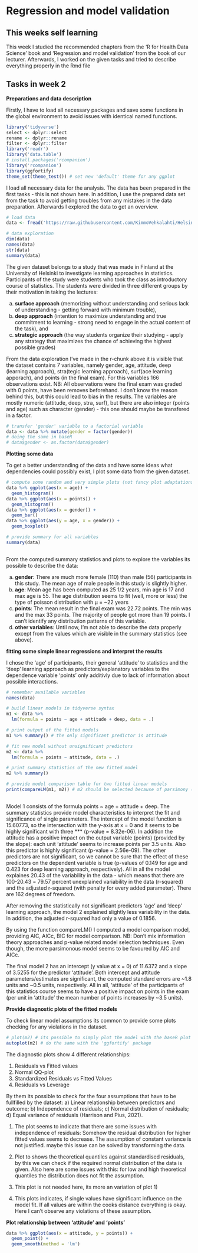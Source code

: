 # Regression and model validation

## This weeks self learning 

This week I studied the recommended chapters from the 'R for Health Data Science' book and 'Regression and model validation' from the book of our lecturer. Afterwards, I worked on the given tasks and tried to describe everything properly in the Rmd file

## Tasks in week 2

**Preparations and data description**

Firstly, I have to load all necessary packages and save some functions in the global environment to avoid issues with identical named functions. 

```r
library('tidyverse')
select <- dplyr::select
rename <- dplyr::rename
filter <- dplyr::filter
library('readr')
library('data.table')
# install.packages('rcompanion')
library('rcompanion')
library(ggfortify)
theme_set(theme_test()) # set new 'default' theme for any ggplot 
```

I load all necessary data for the analysis. The data has been prepared in the first tasks - this is not shown here. In addition, I use the prepared data set from the task to avoid getting troubles from any mistakes in the data preparation.
Afterwards I explored the data to get an overview. 

```r
# load data
data <- fread('https://raw.githubusercontent.com/KimmoVehkalahti/Helsinki-Open-Data-Science/master/datasets/learning2014.txt') 

# data exploration
dim(data)
names(data)
str(data)
summary(data)
```
The given dataset belongs to a study that was made in Finland at the University of Helsinki to investigate learning approaches in statistics. Participants of the study were students who took the class as introductory course of statistics. The students were divided in three different groups by their motivation in taking the lectures: 

a) **surface approach** (memorizing without understanding and serious lack of understanding - getting forward with minimum trouble), 
b) **deep approach** (intention to maximize understanding and true commitment to learning - strong need to engage in the actual content of the task), and 
c) **strategic approach** (the way students organize their studying - apply any strategy that maximizes the chance of achieving the highest possible grades)

From the data exploration I've made in the r-chunk above it is visible that the dataset contains 7 variables, namely gender, age, attitude, deep (learning approach), stra(tegic learning approach), surf(ace learning apporach), and points (in the final exam). For this variables 166 observations exist. NB: All observations were the final exam was graded with 0 points, have been removes beforehand. I don't know the reason behind this, but this could lead to bias in the results. The variables are mostly numeric (attitude, deep, stra, surf), but there are also integer (points and age) such as character (gender) - this one should maybe be transfered in a factor. 

```r
# transfer 'gender' variable to a factorial variable 
data <- data %>% mutate(gender = factor(gender))
# doing the same in baseR
# data$gender <- as.factor(data$gender)
```

**Plotting some data**

To get a better understanding of the data and have some ideas what dependencies could possibly exist, I plot some data from the given dataset.

```r
# compute some random and very simple plots (not fancy plot adaptations made)
data %>% ggplot(aes(x = age)) + 
  geom_histogram()
data %>% ggplot(aes(x = points)) + 
  geom_histogram()
data %>% ggplot(aes(x = gender)) + 
  geom_bar()
data %>% ggplot(aes(y = age, x = gender)) + 
  geom_boxplot()

# provide summary for all variables 
summary(data)
  
```
From the computed summary statistics and plots to explore the variables its possible to describe the data: 

a) **gender**: There are much more female (110) than male (56) participants in this study. The mean age of male people in this study is slightly higher. 
b) **age**: Mean age has been computed as 25 1/2 years, min age is 17 and max age is 55. The age distribution seems to fit (well, more or less) the type of poisson distribution with µ =  ~22 years
c) **points**: The mean result in the final exam was 22.72 points. The min was and the max 33 points. The majority of people got more than 19 points. I can't identify any distribution patterns of this variable. 
d) **other variables**: Until now, I'm not able to describe the data properly except from the values which are visible in the summary statistics (see above).

**fitting some simple linear regressions and interpret the results**

I chose the 'age' of participants, their general 'attitude' to statistics and the 'deep' learning approach as predictors/explanatory variables to the dependence variable 'points' only additivly due to lack of information about possible interactions.

```r
# remember available variables 
names(data)

# build linear models in tidyverse syntax
m1 <- data %>%
  lm(formula = points ~ age + attitude + deep, data = .)

# print output of the fitted models 
m1 %>% summary() # the only significant predictor is attitude

# fit new model without unsignificant predictors
m2 <- data %>% 
  lm(formula = points ~ attitude, data = .)

# print summary statistics of the new fitted model
m2 %>% summary()

# provide model comparison table for two fitted linear models 
print(compareLM(m1, m2)) # m2 should be selected because of parsimony (lower AIC)
  
```

Model 1 consists of the formula points ~ age + attitude + deep. The summary statistics provide model characteristics to interpret the fit and significance of single parameters. The intercept of the model function is 15.60773, so the intersection with the y-axis at x = 0 and it seems to be highly significant with three *** (p-value = 8.32e-06). In addition the attitude has a positive impact on the output variable (points) (provided by the slope): each unit 'attitude' seems to increase points per 3.5 units. Also this predictor is highly significant (p-value = 2.56e-09). The other predictors are not significant, so we cannot be sure that the effect of these predictors on the dependent variable is true (p-values of 0.149 for age and 0.423 for deep learning approach, respectively). All in all the model explaines 20.43 of the variability in the data - which means that there are 100-20.43 = 79.57 percent unexplained variability in the data (r-squared) and the adjusted r-squared (with penalty for every added parameter). There are 162 degrees of freedom. 

After removing the statistically not significant predictors 'age' and 'deep' learning approach, the model 2 explained slightly less variability in the data. In addition, the adjusted r-squared had only a value of 0.1856. 

By using the function compareLM() I computed a model comparison model, providing AIC, AICc, BIC for model comparison. NB: Don't mix information theory approaches and p-value related model selection techniques. Even though, the more parsimonous model seems to be favoured by AIC and AICc. 

The final model 2 has an intercept (y value at x = 0) of 11.6372 and a slope of 3.5255 for the predictor 'attitude'. Both intercept and attitude parameters/estimates are significant, the computed standard errors are ~1.8 units and ~0.5 units, respectively. All in all, 'attitude' of the participants of this statistics course seems to have a positive impact on points in the exam (per unit in 'attitude' the mean number of points increases by ~3.5 units). 

**Provide diagnostic plots of the fitted models**

To check linear model assumptions its common to provide some plots checking for any violations in the dataset. 

```r
# plot(m2) # its possible to simply plot the model with the baseR plot function
autoplot(m2) # do the same with the 'ggfortify' package
```

The diagnostic plots show 4 different relationships: 

1) Residuals vs Fitted values
2) Normal QQ-plot
3) Standardized Residuals vs Fitted Values
4) Residuals vs Leverage

By them its possible to check for the four assumptions that have to be fullfilled by the dataset: a) Linear relationship between predictors and outcome; b) Independence of residuals; c) Normal distribution of residuals; d) Equal variance of residuals (Harrison and Pius, 2021). 

1) The plot seems to indicate that there are some issues with independence of residuals: Somehow the residual distribution for higher fitted values seems to decrease. The assumption of constant variance is not justified. maybe this issue can be solved by transforming the data. 

2) Plot to shows the theoretical quantiles against standardised residuals, by this we can check if the required normal distribution of the data is given. Also here are some issues with this: for low and high theoretical quantiles the distribution does not fit the assumption. 

3) This plot is not needed here, its more an variation of plot 1)

4) This plots indicates, if single values have significant influence on the model fit. If all values are within the cooks distance everything is okay. Here I can't observe any violations of these assumption. 

**Plot relationship between 'attitude' and 'points'**

```r
data %>% ggplot(aes(x = attitude, y = points)) +
  geom_point() +
  geom_smooth(method = 'lm')
```
